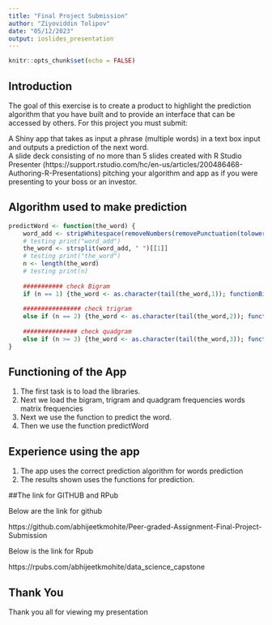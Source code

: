 ```yaml
---
title: "Final Project Submission"
author: "Ziyoviddin Tolipov"
date: "05/12/2023"
output: ioslides_presentation
---
```


```r
knitr::opts_chunk$set(echo = FALSE)
```

## Introduction
The goal of this exercise is to create a product to highlight the prediction algorithm that you have built and to provide an interface that can be accessed by others. For this project you must submit:<br>

A Shiny app that takes as input a phrase (multiple words) in a text box input and outputs a prediction of the next word.<br>
A slide deck consisting of no more than 5 slides created with R Studio Presenter (https://support.rstudio.com/hc/en-us/articles/200486468-Authoring-R-Presentations) pitching your algorithm and app as if you were presenting to your boss or an investor.<br>



## Algorithm used to make prediction
```r
predictWord <- function(the_word) {
    word_add <- stripWhitespace(removeNumbers(removePunctuation(tolower(the_word),preserve_intra_word_dashes = TRUE)))
    # testing print("word_add")
    the_word <- strsplit(word_add, " ")[[1]]
    # testing print("the_word")
    n <- length(the_word)
    # testing print(n)
    
    ########### check Bigram
    if (n == 1) {the_word <- as.character(tail(the_word,1)); functionBigram(the_word)}
    
    ################ check trigram
    else if (n == 2) {the_word <- as.character(tail(the_word,2)); functionTrigram(the_word)}
    
    ############### check quadgram
    else if (n >= 3) {the_word <- as.character(tail(the_word,3)); functionQuadgram(the_word)}
}
```



## Functioning of the App

1. The first task  is to load the libraries.
2. Next we load the bigram, trigram and quadgram frequencies words matrix frequencies
3. Next we use the function to predict the word.
4. Then we use the function predictWord



## Experience using the app

1. The app uses the correct prediction algorithm for words prediction
2. The results shown uses the functions for prediction.

##The link for GITHUB and RPub

Below are the link for github 

https://github.com/abhijeetkmohite/Peer-graded-Assignment-Final-Project-Submission

Below is the link for Rpub

https://rpubs.com/abhijeetkmohite/data_science_capstone

## Thank You

Thank you all for viewing my presentation

